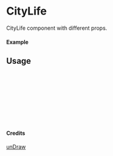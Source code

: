 
<Meta of={CityLife} title="unDraw/CityLife" />

# CityLife

CityLife component with different props.

#### Example

<Canvas of={CityLife.Primary} />

## Usage

```ts
import { CityLife } from "yadl-ui";

const Example = () => {
  return (
      <CityLife />
  );
};

export default Example;
```

#### Credits
[unDraw](https://undraw.co/illustrations)
